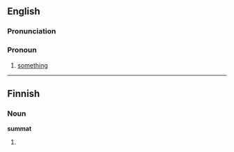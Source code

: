 ==English==

===Pronunciation===
{{rfp}}

===Pronoun===
{{en-pronoun}}

# {{slang}} [[something]]


----
==Finnish==

===Noun===
'''summat'''

# {{plural of|summa|lang=Finnish}}